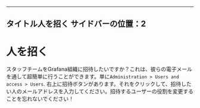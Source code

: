 ***

タイトル人を招く
サイドバーの位置：2
----------

# 人を招く

スタッフチームをGrafana組織に招待したいですか？これは、彼らの電子メールを通して超簡単に行うことができます。単に`Administration > Users and access > Users`.
右上に招待ボタンがあります。それをクリックして、招待したい人のメールアドレスを入力してください。招待するユーザーの役割を変更することを忘れないでください！

<CardImage cardImageUrl="https://media.qbox.re/image/u-j78ax9YCUmTC_gERVzKK9Bpf92OqTFT.png" />

<CardImage cardImageUrl="https://media.qbox.re/image/4Mp6VL42Or2Rb25v1cKQ2vLYFRimsxw8vRnRr.png" />
